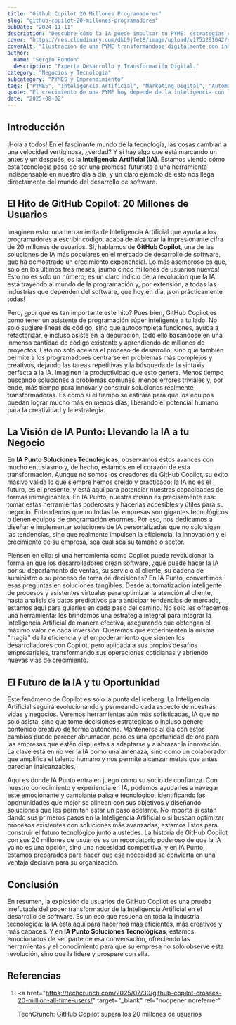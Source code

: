 ```yaml
---
title: "Github Copilot 20 Millones Programadores"
slug: "github-copilot-20-millones-programadores"
pubDate: "2024-11-11"
description: "Descubre cómo la IA puede impulsar tu PYME: estrategias concretas de marketing, automatización y datos para aumentar ventas."
cover: "https://res.cloudinary.com/dkb9jfet8/image/upload/v1753291042/small-business_kk56r6.jpg"
coverAlt: "Ilustración de una PYME transformándose digitalmente con inteligencia artificial."
author:
  name: "Sergio Rondón"
  description: "Experta Desarrollo y Transformación Digital."
category: "Negocios y Tecnología"
subcategory: "PYMES y Emprendimiento"
tags: ["PYMES", "Inteligencia Artificial", "Marketing Digital", "Automatización", "Ventas"]
quote: "El crecimiento de una PYME hoy depende de la inteligencia con la que se aplican datos, IA y estrategia. — Sergio Rondón"
date: "2025-08-02"
---
```




<h2 id="introduccion">Introducción</h2>

¡Hola a todos! En el fascinante mundo de la tecnología, las cosas cambian a una velocidad vertiginosa, ¿verdad? Y si hay algo que está marcando un antes y un después, es la **Inteligencia Artificial (IA)**. Estamos viendo cómo esta tecnología pasa de ser una promesa futurista a una herramienta indispensable en nuestro día a día, y un claro ejemplo de esto nos llega directamente del mundo del desarrollo de software.

<h2 id="el-hito-de-github-copilot-20-millones-de-usuarios">
  El Hito de GitHub Copilot: 20 Millones de Usuarios
</h2>

Imaginen esto: una herramienta de Inteligencia Artificial que ayuda a los programadores a escribir código, acaba de alcanzar la impresionante cifra de 20 millones de usuarios. Sí, hablamos de **GitHub Copilot**, una de las soluciones de IA más populares en el mercado de desarrollo de software, que ha demostrado un crecimiento exponencial. Lo más asombroso es que, solo en los últimos tres meses, ¡sumó cinco millones de usuarios nuevos! Esto no es solo un número; es un claro indicio de la revolución que la IA está trayendo al mundo de la programación y, por extensión, a todas las industrias que dependen del software, que hoy en día, ¡son prácticamente todas!

Pero, ¿por qué es tan importante este hito? Pues bien, GitHub Copilot es como tener un asistente de programación súper inteligente a tu lado. No solo sugiere líneas de código, sino que autocompleta funciones, ayuda a refactorizar, e incluso asiste en la depuración, todo ello basándose en una inmensa cantidad de código existente y aprendiendo de millones de proyectos. Esto no solo acelera el proceso de desarrollo, sino que también permite a los programadores centrarse en problemas más complejos y creativos, dejando las tareas repetitivas y la búsqueda de la sintaxis perfecta a la IA. Imaginen la productividad que esto genera. Menos tiempo buscando soluciones a problemas comunes, menos errores triviales y, por ende, más tiempo para innovar y construir soluciones realmente transformadoras. Es como si el tiempo se estirara para que los equipos puedan lograr mucho más en menos días, liberando el potencial humano para la creatividad y la estrategia.

<h2 id="la-vision-de-ia-punto-llevando-la-ia-a-tu-negocio">
  La Visión de IA Punto: Llevando la IA a tu Negocio
</h2>

En **IA Punto Soluciones Tecnológicas**, observamos estos avances con mucho entusiasmo y, de hecho, estamos en el corazón de esta transformación. Aunque no somos los creadores de GitHub Copilot, su éxito masivo valida lo que siempre hemos creído y practicado: la IA no es el futuro, es el presente, y está aquí para potenciar nuestras capacidades de formas inimaginables. En IA Punto, nuestra misión es precisamente esa: tomar estas herramientas poderosas y hacerlas accesibles y útiles para su negocio. Entendemos que no todas las empresas son gigantes tecnológicos o tienen equipos de programación enormes. Por eso, nos dedicamos a diseñar e implementar soluciones de IA personalizadas que no solo sigan las tendencias, sino que realmente impulsen la eficiencia, la innovación y el crecimiento de su empresa, sea cual sea su tamaño o sector.

Piensen en ello: si una herramienta como Copilot puede revolucionar la forma en que los desarrolladores crean software, ¿qué puede hacer la IA por su departamento de ventas, su servicio al cliente, su cadena de suministro o su proceso de toma de decisiones? En IA Punto, convertimos esas preguntas en soluciones tangibles. Desde automatización inteligente de procesos y asistentes virtuales para optimizar la atención al cliente, hasta análisis de datos predictivos para anticipar tendencias de mercado, estamos aquí para guiarles en cada paso del camino. No solo les ofrecemos una herramienta; les brindamos una estrategia integral para integrar la Inteligencia Artificial de manera efectiva, asegurando que obtengan el máximo valor de cada inversión. Queremos que experimenten la misma "magia" de la eficiencia y el empoderamiento que sienten los desarrolladores con Copilot, pero aplicada a sus propios desafíos empresariales, transformando sus operaciones cotidianas y abriendo nuevas vías de crecimiento.

<h2 id="el-futuro-de-la-ia-y-tu-oportunidad">
  El Futuro de la IA y tu Oportunidad
</h2>

Este fenómeno de Copilot es solo la punta del iceberg. La Inteligencia Artificial seguirá evolucionando y permeando cada aspecto de nuestras vidas y negocios. Veremos herramientas aún más sofisticadas, IA que no solo asista, sino que tome decisiones estratégicas o incluso genere contenido creativo de forma autónoma. Mantenerse al día con estos cambios puede parecer abrumador, pero es una oportunidad de oro para las empresas que estén dispuestas a adaptarse y a abrazar la innovación. La clave está en no ver la IA como una amenaza, sino como un colaborador que amplifica el talento humano y nos permite alcanzar metas que antes parecían inalcanzables.

Aquí es donde IA Punto entra en juego como su socio de confianza. Con nuestro conocimiento y experiencia en IA, podemos ayudarles a navegar este emocionante y cambiante paisaje tecnológico, identificando las oportunidades que mejor se alinean con sus objetivos y diseñando soluciones que les permitan estar un paso adelante. No importa si están dando sus primeros pasos en la Inteligencia Artificial o si buscan optimizar procesos existentes con soluciones más avanzadas; estamos listos para construir el futuro tecnológico junto a ustedes. La historia de GitHub Copilot con sus 20 millones de usuarios es un recordatorio poderoso de que la IA ya no es una opción, sino una necesidad competitiva, y en IA Punto, estamos preparados para hacer que esa necesidad se convierta en una ventaja decisiva para su organización.

<h2 id="conclusion">Conclusión</h2>

En resumen, la explosión de usuarios de GitHub Copilot es una prueba irrefutable del poder transformador de la Inteligencia Artificial en el desarrollo de software. Es un eco que resuena en toda la industria tecnológica: la IA está aquí para hacernos más eficientes, más creativos y más capaces. Y en **IA Punto Soluciones Tecnológicas**, estamos emocionados de ser parte de esa conversación, ofreciendo las herramientas y el conocimiento para que su empresa no solo observe esta revolución, sino que la lidere y prospere con ella.

<h2 id="referencias">Referencias</h2>

1.  <a
      href="https://techcrunch.com/2025/07/30/github-copilot-crosses-20-million-all-time-users/"
      target="_blank"
      rel="noopener noreferrer"
    >
      TechCrunch: GitHub Copilot supera los 20 millones de usuarios
    </a>
